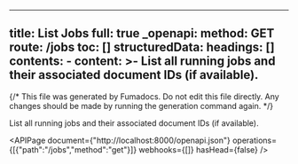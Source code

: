 <!-- AUTO-GENERATED: fumadocs-openapi (safe to overwrite) -->

---
title: List Jobs
full: true
_openapi:
  method: GET
  route: /jobs
  toc: []
  structuredData:
    headings: []
    contents:
      - content: >-
          List all running jobs and their associated document IDs (if
          available).
---

{/* This file was generated by Fumadocs. Do not edit this file directly. Any changes should be made by running the generation command again. */}

List all running jobs and their associated document IDs (if available).

<APIPage document={"http://localhost:8000/openapi.json"} operations={[{"path":"/jobs","method":"get"}]} webhooks={[]} hasHead={false} />